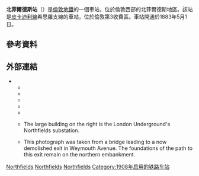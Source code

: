 {{TfL Translations}}
{{Infobox London station
| name             = 北菲爾德斯<br />Northfields
| symbol           = underground
| manager          = [[倫敦地鐵|倫敦地鐵]]
| locale           = {{link-en|北菲爾德斯|Northfields}}
| borough          = [[伊靈區|伊靈區]]
| platforms        = 4
| fare_zone        = 3
| fare_zone_1      = 
| image_name       = Northfields station building.JPG
| latitude         = {{decdeg|51|29|58|N|4}}
| longitude        = {{decdeg|0|18|51|W|4}}
| original         = [[區域鐵路|區域鐵路]]
<!--
| tubeexits06      = 3.868
| tubeexits07      = {{increase}} 4.059
| tubeexits08      = {{increase}} 4.060
| tubeexits09      = {{decrease}} 3.92-->
| listing_grade    =II
| listing_entry    =1263487
| listing_reference=<ref name="eh_1263487">{{cite web | url=http://list.english-heritage.org.uk/resultsingle.aspx?uid=1263487 | title=Northfields | work=The National Heritage List for England | publisher=[[English_Heritage|English Heritage]] | archiveurl=https://archive.is/20140211095651/http://list.english-heritage.org.uk/resultsingle.aspx?uid=1263487 | archivedate=2014-02-11 | deadurl=yes | access-date=2016-03-01 }}</ref>
| listing_start    =17 May 1994
}}
'''北菲爾德斯站'''（{{lang-en|Northfields tube station}}）是[[倫敦地鐵|倫敦地鐵]]的一個車站，位於倫敦西部的北菲爾德斯地區。該站是[[皮卡迪利線|皮卡迪利線]]希思羅支線的車站，位於倫敦第3收費區。車站開通於1883年5月1日。

==參考資料==
{{reflist}}
==外部連結==
{{commons category|Northfields tube station}}
* {{cite web | url=http://www.ltmcollection.org/photos/results/results.html?IXsearch=Northfields&button=GO%21 | title=Northfields | publisher=London Transport Museum | work=Photographic Archive | archiveurl=https://web.archive.org/web/20140211095811/http://www.ltmcollection.org/photos/results/results.html?IXsearch=Northfields&button=GO%21 | archivedate=2014-02-11 | deadurl=no | accessdate=2016-03-01 }}
** {{ltmcollection|5e/i000095e.jpg|Northfields Halt station, 1908}}
** {{ltmcollection|82/9888282.jpg|Northfields & Little Ealing station, 1927}}
** {{ltmcollection|kn/i00002kn.jpg|Ticket hall, 1927}}
** {{ltmcollection|81/9888281.jpg|New station building, 1933}}
** {{ltmcollection|87/995687.jpg|Ticket hall, 1933}}
** {{ltmcollection|5w/i0000i5w.jpg|Approach to station looking east towards road bridge, 1935.}} The large building on the right is the London Underground's Northfields substation.
** {{ltmcollection|5y/i000095y.jpg|High angle view of station looking west along platforms, 1948}} This photograph was taken from a bridge leading to a now demolished exit in Weymouth Avenue. The foundations of the path to this exit remain on the northern embankment.

{{倫敦地鐵皮卡迪利線}}

[[Category:皮卡迪利線車站|Northfields]]
[[Category:伊靈區鐵路車站|Northfields]]
[[Category:倫敦通宵地鐵車站|Northfields]]
[[Category:1908年启用的铁路车站|Category:1908年启用的铁路车站]]